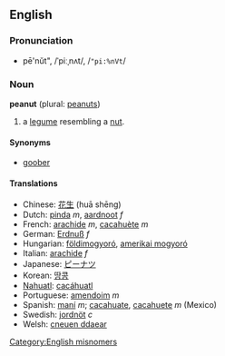==English==
===Pronunciation===
*pē'nŭt", /ˈpiːˌnʌt/, /<tt>"pi:%nVt</tt>/

===Noun===
'''peanut''' (plural: [[peanuts]])

# a [[legume]] resembling a [[nut]].

====Synonyms====
*[[goober]]

====Translations====
*Chinese: [[花生]] (huā shēng)
*Dutch: [[pinda]] ''m'', [[aardnoot]] ''f''
*French: [[arachide]] ''m'', [[cacahuète]] ''m''
*German: [[Erdnuß]] ''f''
*Hungarian: [[földimogyoró]], [[amerikai mogyoró]]
*Italian: [[arachide]] ''f''
*Japanese: [[ピーナツ]]
*Korean: [[땅콩]]
*[[Nahuatl]]: [[cacáhuatl]]
*Portuguese: [[amendoim]] ''m''
*Spanish: [[maní]] ''m''; [[cacahuate]], [[cacahuete]] ''m'' (Mexico)
*Swedish: [[jordnöt]] ''c''
*Welsh: [[cneuen ddaear]]

[[Category:English misnomers]]